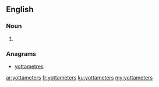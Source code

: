 ==English==

===Noun===
{{head|en|plural}}

# {{plural of|yottameter|lang=en|nocat=1}}

===Anagrams===
* [[yottametres#English|yottametres]]

[[ar:yottameters]]
[[fr:yottameters]]
[[ku:yottameters]]
[[my:yottameters]]
